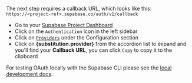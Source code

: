 The next step requires a callback URL, which looks like this: `https://<project-ref>.supabase.co/auth/v1/callback`

- Go to your [Supabase Project Dashboard](https://supabase.com/dashboard)
- Click on the `Authentication` icon in the left sidebar
- Click on [`Providers`](https://supabase.com/dashboard/project/_/auth/providers) under the Configuration section
- Click on **{substitution.provider}** from the accordion list to expand and you'll find your **Callback URL**, you can click `Copy` to copy it to the clipboard

<Admonition type="note">

For testing OAuth locally with the Supabase CLI please see the [local development docs](/docs/guides/cli/local-development#use-auth-locally).

</Admonition>
